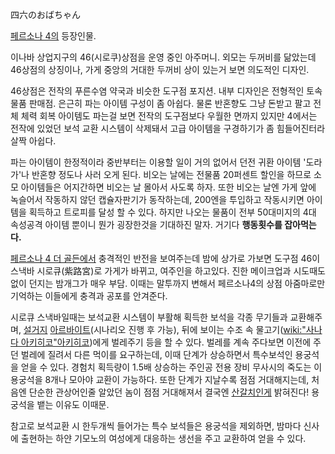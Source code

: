 四六のおばちゃん

[[페르소나 4]]의 등장인물. 

이나바 상업지구의 46(시로쿠)상점을 운영 중인 아주머니. 외모는 두꺼비를 닮았는데 46상점의 상징이나, 가게 중앙의 거대한 두꺼비 상이 있는거 보면 의도적인 디자인. 

46상점은 전작의 푸른수염 약국과 비슷한 도구점 포지션. 내부 디자인은 전형적인 토속물품 판매점. 은근히 파는 아이템 구성이 좀 아쉽다. 물론 반혼향도 그냥 돈받고 팔고 전체 체력 회복 아이템도 파는걸 보면 전작의 도구점보다 우월한 면까지 있지만 4에서는 전작에 있었던 보석 교환 시스템이 삭제돼서 고급 아이템을 구경하기가 좀 힘들어진터라 살짝 아쉽다.   

파는 아이템이 한정적이라 중반부터는 이용할 일이 거의 없어서 던전 귀환 아이템 '도라가'나 반혼향 정도나 사러 오게 된다.
비오는 날에는 전물품 20퍼센트 할인을 하므로 소모 아이템들은 어지간하면 비오는 날 몰아서 사도록 하자. 또한 비오는 날엔 가게 앞에 녹슬어서 작동하지 않던 캡슐자판기가 동작하는데, 200엔을 투입하고 작동시키면 아이템을 획득하고 트로피를 달성 할 수 있다. 하지만 나오는 물품이 전부 50대미지의 4대 속성공격 아이템 뿐이니 뭔가 굉장한것을 기대하진 말자. 거기다 '''행동횟수를 잡아먹는다.'''

[[페르소나 4 더 골든]]에서 충격적인 반전을 보여주는데 밤에 상가로 가보면 도구점 46이 스낵바 시로큐(紫路宮)로 가게가 바뀌고, 여주인을 하고있다. 진한 메이크업과 시도때도 없이 던지는 밤개그가 매우 부담. 이때는 말투까지 변해서 페르소나4의 상점 아줌마로만 기억하는 이들에게 충격과 공포를 안겨준다.

시로큐 스낵바일때는 보석교환 시스템이 부활해 획득한 보석을 각종 무기들과 교환해주며, [[설거지]] [[아르바이트]](시나리오 진행 후 가능), 뒤에 보이는 수조 속 물고기([[wiki:"사나다 아키히코"아키히코]])에게 벌레주기 등을 할 수 있다. 벌레를 계속 주다보면 이전에 주던 벌레에 질려서 다른 먹이를 요구하는데, 이때 단계가 상승하면서 특수보석인 용궁석을 얻을 수 있다. 경험치 획득량이 1.5배 상승하는 주인공 전용 장비 무사시의 죽도는 이 용궁석을 8개나 모아야 교환이 가능하다. 또한 단계가 지날수록 점점 거대해지는데, 처음엔 단순한 관상어인줄 알았던 놈이 점점 거대해져서 결국엔 [[산갈치]]인게 밝혀진다! 용궁석을 뱉는 이유도 이때문.

참고로 보석교환 시 한두개씩 들어가는 특수 보석들은 용궁석을 제외하면, 밤마다 신사에 출현하는 하얀 기모노의 여성에게 대응하는 생선을 주고 교환하여 얻을 수 있다.
